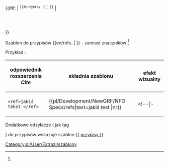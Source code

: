 <noinclude>{{pl/Development/NewGRF/inne strony|en= 
|pl=Template:pl/Development/NewGRF/NFO Specs/refs
}}</noinclude><!--
 ~ ~ ~ ~ ~ ~ ~ ~ ~ ~ koment ~ ~ ~ ~ ~ ~ ~ ~ ~ ~
--><includeonly><!--<span title="odsyłacz do {{{1}}}" style="padding: 1px; white-space:nowrap;--><!--background-color:lightgreen;--><!-- outline:1px solid black">{{{tx}}}<sup><tt>{{{1}}}</tt></sup></span>--><!--
 ~ ~ ~ ~ ~ ~ ~ ~ ~ ~ koment 2 ~ ~ ~ ~ ~ ~ ~ ~ ~ ~ 
--><!--{{#if:{{{tx|}}} | <span title="odsyłacz do {{{1}}}" style="padding: 1px; white-space:nowrap; outline:1px solid black">{{{tx}}}<sup><tt>{{{1}}}</tt></sup></span>}}--><!--
 ~ ~ ~ ~ ~ ~ ~ ~ ~ ~ koment 3 ~ ~ ~ ~ ~ ~ ~ ~ ~ ~ 
--><!--{{#if:{{{name|}}} | }}--><!--
 ~ ~ ~ ~ ~ ~ ~ ~ ~ ~ koment początek ~ ~ ~ ~ ~ ~ ~ ~ ~ ~
--><!--{{#switch: {{uc:{{{tx|}}}}}
 | tx = <span title="odsyłacz do {{{1}}}" style="padding: 1px; white-space:nowrap; outline:1px solid black">{{{tx}}}<sup><tt>[[#przypisy|{{{1}}}]]</tt></sup></span> --><!--
 ~ ~ ~ ~ ~ ~ ~ ~ ~ ~ koemnt opcja "name" ~ ~ ~ ~ ~ ~ ~ ~ ~ ~
--><!-- | name = <span title="odsyłacz do {{{1}}}" style="padding: 1px; white-space:nowrap; outline:1px solid black">{{{tx}}}<sup><tt>[[#przypisy|{{{1}}}]]</tt></sup></span>}}--><!--
 ~ ~ ~ ~ ~ ~ ~ ~ ~ ~ koment tekst ~ ~ ~ ~ ~ ~ ~ ~ ~ ~
--><!--{{{text|}}}--><!-- 
 ~ ~ ~ ~ ~ ~ ~ ~ ~ ~ koement tekst , wariant 2 ~ ~ ~ ~ ~ ~ ~ ~ ~ ~
--><!--text = {{{1|Jeśli ktoś dodał ten szablon, ale nie ustawił konkretnej uwagi, należy go usunąć lub zaktualizować.}}}--><!-- 
 ~ ~ ~ ~ ~ ~ ~ ~ ~ ~ koment początek ~ ~ ~ ~ ~ ~ ~ ~ ~ ~
--><!--<span title="odsyłacz do {{{1}}}" style="padding: 1px; white-space:nowrap; outline:1px solid black">{{{tx}}}<sup><tt>[[#przypisy|{{{1}}}]]</tt></sup></span> --><!--
 ~ ~ ~ ~ ~ ~ ~ ~ ~ ~ koment teksty ~ ~ ~ ~ ~ ~ ~ ~ ~ ~
--><!--{{{text|}}} --><!--
 ~ ~ ~ ~ ~ ~ ~ ~ ~ ~ koment typy ~ ~ ~ ~ ~ ~ ~ ~ ~ ~
--><!--{{#switch: {{uc:{{{type|}}}}}
 | tx =--><!--
--><!--{{#switch:{{{type|}}}
|            = --><!--Brak typu fed, jest również prawidłowym wejściem --><!-- 
| tx         =
| name       = 
| #default   = --><!--wynik domyślny--><!--<div style="text-align: center;">--><!--To okno komunikatu używa nieprawidłowego "type={{{type|}}}" parametru i wymaga naprawy.--><!--</div>[[Category:Wrong syntax]]--><!--
}}--><!--
~ ~ ~ ~ ~ ~ ~ ~ ~ ~ przełącznik z parametrem ~ ~ ~ ~ ~ ~ ~ ~ ~ ~
--><!--{{#switch: {{{1}}} | tx = Tx | name = Name }}--><!--
 ~ ~ ~ ~ ~ ~ ~ ~ ~ ~ koment początek tymczasowy bez typów~ ~ ~ ~ ~ ~ ~ ~ ~ ~
--><!--{{ <span title="odsyłacz do {{{1}}}" style="padding: 1px; white-space:nowrap; outline:1px solid black">{{{text|}}}<sup><tt>[[#przypisy|{{{1}}}]]</tt></sup></span>}}--><!--
 ~ ~ ~ ~ ~ ~ ~ ~ ~ ~ koment początek tymczasowy bez typów~ ~ ~ ~ ~ ~ ~ ~ ~ ~
--><!-- {{#switch: {{uc:{{{nr|}}}}}
 | {{{1}}} = <span title="odsyłacz do {{{1}}}" --><!-- style="padding: 1px; white-space:nowrap; outline:1px solid black"> --><!--{{{text|}}}<sup><tt>[[#przypisy|{{{1}}}]]</tt></sup></span>}}--><!--
 ~ ~ ~ ~ ~ ~ ~ ~ ~ ~ początek tymczasowy bez typów~ ~ ~ ~ ~ ~ ~ ~ ~ ~
--> <!--
-->{{#if:{{{1|}}} | <!--
--> {{{text|}}} <span title="odsyłacz do {{{1|}}} na dole"><sup><tt>[[#przypisy |[{{{1|}}}] ]]</tt></sup></span> | <h5 name=1 style="padding: 1px; white-space:nowrap;"> {{{text|}}} </h5>}} <!--
 ~ ~ ~ ~ ~ ~ ~ ~ ~ ~ slot ~ ~ ~ ~ ~ ~ ~ ~ ~ ~
--></includeonly><noinclude>

Szablon do przypisów <nowiki>{{en/refs..| }}</nowiki> <!-- lub <nowiki>{{..refs..|name= | }}</nowiki>--> - zamiast znaczników <ref> </ref> <!-- oraz <ref name=""> </ref> -->

Przykład<!--y-->:
{| 
!odpowiednik rozszerzenia ''Cite'' !!składnia szablonu !!efekt wizualny 
|-
|<pre><ref>jakiś tekst </ref></pre>||style=vertical-align:middle|<nowiki>{{pl/Development/NewGRF/NFO Specs/refs|text=jakiś test |nr}}</nowiki> ||style=vertical-align:middle |{{pl/Development/NewGRF/NFO Specs/refs|text=PRZYPIS|1}}
<!--|- 
|<pre><ref name="słowo">jakiś tekst </ref></pre>||style=vertical-align:middle|<nowiki>{{extraZi/refs/Pl | name =słowo |jakiś test }}</nowiki> ||style=vertical-align:middle |{{extraZi/refs/Pl|name=słowo|jakiś test }}-->
|}

<!-- <ref name="slowo"/> #cite_note-cargotype-1 #cite_ref-cargotype_1-1 -->

Dodatkowe odsyłacze ( jak tag <references/> ) do przypisów wskazuje szablon <nowiki>{{</nowiki> [[Template:pl/Development/NewGRF/NFO Specs/przypisy| przypisy ]] <nowiki>}}</nowiki> .
 

[[Category:pl/User/Extrazi/szablony]]
</noinclude>